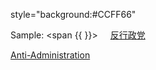 style="background:#CCFF66"<noinclude>

Sample:
<span {{ {{PAGENAME}} }}><span style="padding:1px 20px">[[反行政党 (美国)|反行政党]]</span></span>
[[Category:美国政党颜色模板|Anti-Administration]]
</noinclude>